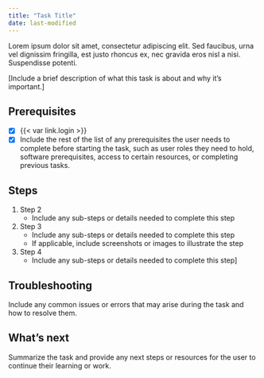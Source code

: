 ```yaml
---
title: "Task Title"
date: last-modified
---
```


Lorem ipsum dolor sit amet, consectetur adipiscing elit. Sed faucibus, urna vel dignissim fringilla, est justo rhoncus ex, nec gravida eros nisl a nisi. Suspendisse potenti. 

[Include a brief description of what this task is about and why it's important.]

::: {.attn}

## Prerequisites

- [x] {{< var link.login >}}
- [x] Include the rest of the list of any prerequisites the user needs to complete before starting the task, such as user roles they need to hold, software prerequisites, access to certain resources, or completing previous tasks.

:::

## Steps

1. Step 2
   - Include any sub-steps or details needed to complete this step
2. Step 3
   - Include any sub-steps or details needed to complete this step
   - If applicable, include screenshots or images to illustrate the step
3. Step 4
   - Include any sub-steps or details needed to complete this step]

## Troubleshooting

Include any common issues or errors that may arise during the task and how to resolve them.

## What's next

Summarize the task and provide any next steps or resources for the user to continue their learning or work.

